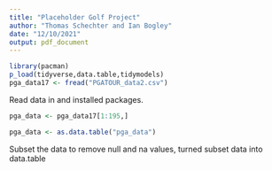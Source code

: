 ```yaml
---
title: "Placeholder Golf Project"
author: "Thomas Schechter and Ian Bogley"
date: "12/10/2021"
output: pdf_document
---
```


```r
library(pacman)
p_load(tidyverse,data.table,tidymodels)
pga_data17 <- fread("PGATOUR_data2.csv")
```
Read data in and installed packages.
```r
pga_data <- pga_data17[1:195,]

pga_data <- as.data.table("pga_data")
```
Subset the data to remove null and na values, turned subset data into data.table
```r

```

